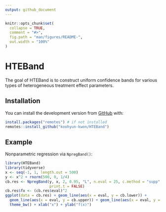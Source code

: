 ```yaml
---
output: github_document
---
```


<!-- README.md is generated from README.Rmd. Please edit that file -->

```r
knitr::opts_chunk$set(
  collapse = TRUE,
  comment = "#>",
  fig.path = "man/figures/README-",
  out.width = "100%"
)
```

# HTEBand

<!-- badges: start -->
<!-- badges: end -->

The goal of HTEBand is to construct uniform confidence bands for various types of heterogeneous treatment effect parameters. 

## Installation

You can install the development version from [GitHub](https://github.com/) with:

``` r
install.packages("remotes") # if not installed
remotes::install_github("koohyun-kwon/HTEBand")
```

## Example

Nonparametric regression via `NpregBand()`:

```r
library(HTEBand)
library(tidyverse)
x <- seq(-1, 1, length.out = 500)
y <- x^2 + rnorm(500, 0, 1/4)
cb.res <- NpregBand(y, x, 2, 0.95, "L", n.eval = 25, c.method = "supp",
                    print.t = FALSE)
cb.res$fx <- (cb.res$eval)^2
ggplot(data = cb.res) + geom_line(aes(x = eval, y = cb.lower)) +
  geom_line(aes(x = eval, y = cb.upper)) + geom_line(aes(x = eval, y = fx), color = "red") +
  theme_bw() + xlab("x") + ylab("f(x)")
```
